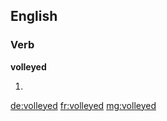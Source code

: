 ==English==

===Verb===
'''volleyed'''

# {{en-past of|volley}}

[[de:volleyed]]
[[fr:volleyed]]
[[mg:volleyed]]